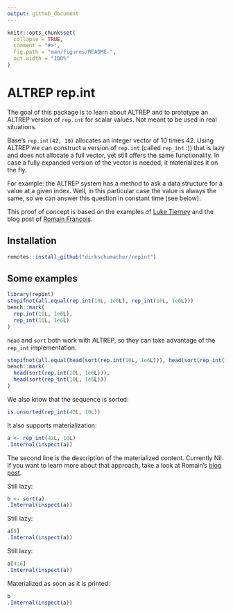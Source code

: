 ```yaml
---
output: github_document
---
```


<!-- README.md is generated from README.Rmd. Please edit that file -->

```r
knitr::opts_chunk$set(
  collapse = TRUE,
  comment = "#>",
  fig.path = "man/figures/README-",
  out.width = "100%"
)
```
# ALTREP rep.int

The goal of this package is to learn about ALTREP and to prototype an ALTREP version of `rep.int` for scalar values. Not meant to be used in real situations.

Base's `rep.int(42, 10)` allocates an integer vector of 10 times 42.
Using ALTREP we can construct a version of `rep.int` (called `rep_int` :)) that
is lazy and does not allocate a full vector, yet still offers the same functionality. In case a fully expanded version of the vector is needed, it materializes it on the fly.

For example: the ALTREP system has a method to ask a data structure for a value
at a given index. Well, in this particular case the value is always the same, so we can answer this question in constant time (see below).

This proof of concept is based on the examples of [Luke Tierney](https://github.com/ALTREP-examples/Rpkg-mutable/blob/master/src/mutable.c) and the blog post
of [Romain François](https://purrple.cat/blog/2018/10/21/lazy-abs-altrep-cplusplus/).

## Installation

``` r
remotes::install_github("dirkschumacher/repint")
```

## Some examples

```r
library(repint)
stopifnot(all.equal(rep.int(10L, 1e6L), rep_int(10L, 1e6L)))
bench::mark(
  rep.int(10L, 1e6L),
  rep_int(10L, 1e6L)
)
```

`head` and `sort` both work with ALTREP, so they can take advantage of the `rep_int` implementation.

```r
stopifnot(all.equal(head(sort(rep.int(10L, 1e6L))), head(sort(rep_int(10L, 1e6L)))))
bench::mark(
  head(sort(rep.int(10L, 1e6L))),
  head(sort(rep_int(10L, 1e6L)))
)
```

We also know that the sequence is sorted:

```r
is.unsorted(rep_int(42L, 10L))
```

It also supports materialization:

```r
a <- rep_int(42L, 10L)
.Internal(inspect(a))
```

The second line is the description of the materialized content. Currently Nil. If you want to learn more about that approach, take a look at Romain's [blog post](https://purrple.cat/blog/2018/10/21/lazy-abs-altrep-cplusplus/).

Still lazy:

```r
b <- sort(a)
.Internal(inspect(a))
```

Still lazy:
```r
a[5]
.Internal(inspect(a))
```

Still lazy:
```r
a[4:6]
.Internal(inspect(a))
```


Materialized as soon as it is printed:

```r
b
.Internal(inspect(a))
```


